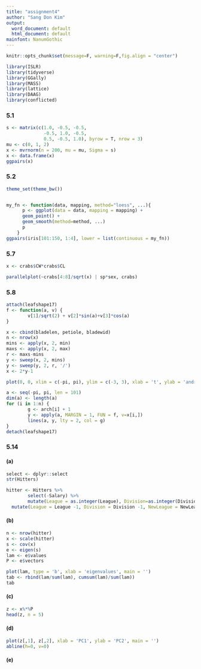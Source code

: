 ```yaml
---
title: "assignment4"
author: "Sang Don Kim"
output:
  word_document: default
  html_document: default
mainfont: NanumGothic
---
```

```r
knitr::opts_chunk$set(message=F, warning=F,fig.align = "center")
```


```r
library(ISLR)
library(tidyverse)
library(GGally)
library(MASS)
library(lattice)
library(DAAG)
library(conflicted)
```





### 5.1

```r
s <- matrix(c(1.0, -0.5, -0.5, 
              -0.5, 1.0, -0.5,
              0.5, -0.5, 1.0), byrow = T, nrow = 3)
mu <- c(0, 1, 2)
x <- mvrnorm(n = 200, mu = mu, Sigma = s)
x <- data.frame(x)
ggpairs(x)
```





### 5.2

```r
theme_set(theme_bw())


my_fn <- function(data, mapping, method="loess", ...){
      p <- ggplot(data = data, mapping = mapping) + 
      geom_point() + 
      geom_smooth(method=method, ...)
      p
    }
ggpairs(iris[101:150, 1:4], lower = list(continuous = my_fn))

```





### 5.7

```r
x <- crabs$CW*crabs$CL

parallelplot(~crabs[4:8]/sqrt(x) | sp*sex, crabs)
```








### 5.8

```r
attach(leafshape17)
f <- function(a, v) {
        v[1]/sqrt(2) + v[2]*sin(a)+v[3]*cos(a)
}

x <- cbind(bladelen, petiole, bladewid)
n <- nrow(x)
mins <- apply(x, 2, min)
maxs <- apply(x, 2, max)
r <- maxs-mins
y <- sweep(x, 2, mins)
y <- sweep(y, 2, r, '/')
x <- 2*y-1

plot(0, 0, xlim = c(-pi, pi), ylim = c(-3, 3), xlab = 't', ylab = 'andrews curves', main = '', type = 'n')

a <- seq(-pi, pi, len = 101)
dim(a) <- length(a)
for (i in 1:n) {
        g <- arch[i] + 1
        y <- apply(a, MARGIN = 1, FUN = f, v=x[i,])
        lines(a, y, lty = 2, col = g)
}
detach(leafshape17)
```





### 5.14




#### (a)

```r
select <- dplyr::select
str(Hitters)

hitter <- Hitters %>% 
        select(-Salary) %>% 
        mutate(League = as.integer(League), Division=as.integer(Division), NewLeague=as.integer(NewLeague)) %>% 
  mutate(League = League -1, Division = Division -1, NewLeague = NewLeague -1)
```






#### (b)

```r
n <- nrow(hitter)
x <- scale(hitter)
s <- cov(x)
e <- eigen(s)
lam <- e$values
P <- e$vectors

plot(lam, type = 'b', xlab = 'eigenvalues', main = '')
tab <- rbind(lam/sum(lam), cumsum(lam)/sum(lam))
tab

```





#### (c)

```r
z <- x%*%P
head(z, n = 5)

```





#### (d)

```r
plot(z[,1], z[,2], xlab = 'PC1', ylab = 'PC2', main = '')
abline(h=0, v=0)

```





#### (e)







